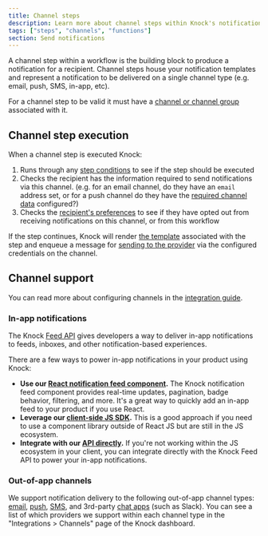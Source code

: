 ```yaml
---
title: Channel steps
description: Learn more about channel steps within Knock's notification engine.
tags: ["steps", "channels", "functions"]
section: Send notifications
---
```


A channel step within a workflow is the building block to produce a notification for a recipient. Channel steps house your notification templates and represent a notification to be delivered on a single channel type (e.g. email, push, SMS, in-app, etc).

For a channel step to be valid it must have a [channel or channel group](/integrations/overview#channel-specific-features) associated with it.

## Channel step execution

When a channel step is executed Knock:

1. Runs through any [step conditions](/designing-workflows/step-conditions) to see if the step should be executed
2. Checks the recipient has the information required to send notifications via this channel. (e.g. for an email channel, do they have an `email` address set, or for a push channel do they have the [required channel data](/send-notifications/setting-channel-data) configured?)
3. Checks the [recipient's preferences](/send-and-manage-data/preferences) to see if they have opted out from receiving notifications on this channel, or from this workflow

If the step continues, Knock will render [the template](/designing-workflows/template-editor) associated with the step and enqueue a message for [sending to the provider](/send-notifications/delivering-notifications) via the configured credentials on the channel.

## Channel support

You can read more about configuring channels in the [integration guide](/integrations/overview).

### In-app notifications

The Knock [Feed API](/reference#feeds) gives developers a way to deliver in-app notifications to feeds, inboxes, and other notification-based experiences.

There are a few ways to power in-app notifications in your product using Knock:

- **Use our [React notification feed component](https://github.com/knocklabs/react-notification-feed).** The Knock notification feed component provides real-time updates, pagination, badge behavior, filtering, and more. It's a great way to quickly add an in-app feed to your product if you use React.
- **Leverage our [client-side JS SDK](https://github.com/knocklabs/knock-client-js).** This is a good approach if you need to use a component library outside of React JS but are still in the JS ecosystem.
- **Integrate with our [API directly](/reference#feeds).** If you're not working within the JS ecosystem in your client, you can integrate directly with the Knock Feed API to power your in-app notifications.

### Out-of-app channels

We support notification delivery to the following out-of-app channel types: [email](/integrations/email/overview), [push](/integrations/push/overview), [SMS](/integrations/sms/overview), and 3rd-party [chat apps](/integrations/chat/overview) (such as Slack). You can see a list of which providers we support within each channel type in the "Integrations > Channels" page of the Knock dashboard.
